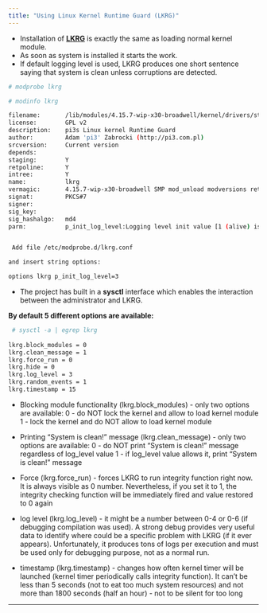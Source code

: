 ```yaml
---
title: "Using Linux Kernel Runtime Guard (LKRG)"
---
```


 - Installation of [**LKRG**](http://openwall.info/wiki/p_lkrg/Protected_Features) is exactly the same as loading normal kernel module. 
 - As soon as system is installed it starts the work. 
 - If default logging level is used, LKRG produces one short sentence saying that system is clean unless corruptions are detected.

```bash
# modprobe lkrg

# modinfo lkrg

filename:       /lib/modules/4.15.7-wip-x30-broadwell/kernel/drivers/staging/lkrg/lkrg.ko
license:        GPL v2
description:    pi3s Linux kernel Runtime Guard
author:         Adam 'pi3' Zabrocki (http://pi3.com.pl)
srcversion:     Current version
depends:
staging:        Y
retpoline:      Y
intree:         Y
name:           lkrg
vermagic:       4.15.7-wip-x30-broadwell SMP mod_unload modversions retpoline
signat:         PKCS#7
signer:
sig_key:
sig_hashalgo:   md4
parm:           p_init_log_level:Logging level init value [1 (alive) is default] (uint)


 Add file /etc/modprobe.d/lkrg.conf

and insert string options:

options lkrg p_init_log_level=3
```

 - The project has built in a **sysctl** interface which enables the interaction between the administrator and LKRG. 
 
 **By default 5 different options are available:**

```bash
 # sysctl -a | egrep lkrg
 
lkrg.block_modules = 0
lkrg.clean_message = 1
lkrg.force_run = 0
lkrg.hide = 0
lkrg.log_level = 3
lkrg.random_events = 1
lkrg.timestamp = 15
```

 - Blocking module functionality (lkrg.block_modules) - only two options are
    available:
        0 - do NOT lock the kernel and allow to load kernel module
        1 - lock the kernel and do NOT allow to load kernel module

 - Printing "System is clean!" message (lkrg.clean_message) - only two options
    are available:
        0 - do NOT print "System is clean!" message regardless of log_level
            value
        1 - if log_level value allows it, print "System is clean!" message

 - Force (lkrg.force_run) - forces LKRG to run integrity function right now.
    It is always visible as 0 number. Nevertheless, if you set it to 1, the
    integrity checking function will be immediately fired and value restored to
    0 again

 - log level (lkrg.log_level) - it might be a number between 0-4 or 0-6 (if
    debugging compilation was used). A strong debug provides very useful data
    to identify where could be a specific problem with LKRG (if it ever
    appears). Unfortunately, it produces tons of logs per execution and must be
    used only for debugging purpose, not as a normal run.

 - timestamp (lkrg.timestamp) - changes how often kernel timer will be
    launched (kernel timer periodically calls integrity function). It can't be
    less than 5 seconds (not to eat too much system resources) and not more
    than 1800 seconds (half an hour) - not to be silent for too long


---

